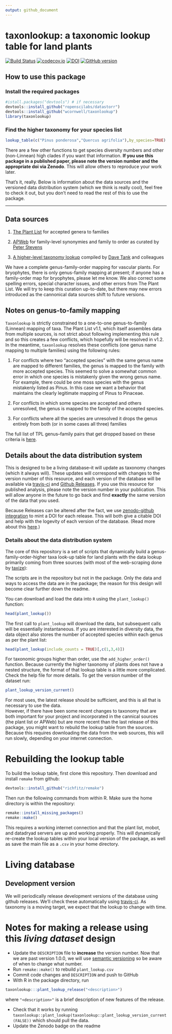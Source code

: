 ```yaml
---
output: github_document
---
```


# taxonlookup: a taxonomic lookup table for land plants

[![Build Status](https://travis-ci.org/traitecoevo/taxonlookup.png?branch=master)](https://travis-ci.org/traitecoevo/taxonlookup)
[![codecov.io](https://codecov.io/github/traitecoevo/taxonlookup/coverage.svg?branch=master)](https://codecov.io/github/traitecoevo/taxonlookup?branch=master)
[![DOI](https://zenodo.org/badge/DOI/10.5281/zenodo.839589.svg)](https://doi.org/10.5281/zenodo.839589)
[![GitHub version](https://badge.fury.io/gh/traitecoevo%2Ftaxonlookup.svg)](https://badge.fury.io/gh/traitecoevo%2Ftaxonlookup)


## How to use this package

### Install the required packages

```r
#istall.packages("devtools") # if necessary
devtools::install_github("ropenscilabs/datastorr")
devtools::install_github("wcornwell/taxonlookup")
library(taxonlookup)
```

### Find the higher taxonomy for your species list

```r
lookup_table(c("Pinus ponderosa","Quercus agrifolia"),by_species=TRUE)
```


There are a few other functions to get species diversity numbers and other (non-Linnean) high clades if you want that information.  **If you use this package in a published paper, please note the version number and the appropriate doi via Zenodo**.  This  will allow others to reproduce your work later.  

That's it, really.  Below is information about the data sources and the versioned data distribution system (which we think is really cool), feel free to check it out, but you don't need to read the rest of this to use the package.  

----------------------

## Data sources

1. [The Plant List](http://www.theplantlist.org/) for accepted genera to families

2. [APWeb](http://www.mobot.org/MOBOT/research/APweb/) for family-level synonymies and family to order as curated by [Peter Stevens](http://www.umsl.edu/~biology/About%20the%20Department/Faculty/stevens.html)

3. [A higher-level taxonomy lookup](http://datadryad.org/resource/doi:10.5061/dryad.63q27.2/1.1) compiled by [Dave Tank](http://phylodiversity.net/dtank/Tank_Lab/Tank_Lab.html) and colleagues

We have a complete genus-family-order mapping for vascular plants. For bryophytes, there is only genus-family mapping at present; if anyone has a family-order map for bryophytes, please let me know. We also correct some spelling errors, special character issues, and other errors from The Plant List.  We will try to keep this curation up-to-date, but there may new errors introduced as the cannonical data sources shift to future versions.  

## Notes on genus-to-family mapping

`Taxonlookup` is strictly constrained to a one-to-one genus-to-family (Linnean) mapping of taxa.  The Plant List v1.1, which itself assembles data from multiple sources, is not strict about following implementing this rule and so this creates a few conflicts, which hopefully will be resolved in v1.2.  In the meantime, `taxonlookup` resolves these conflicts (one genus name mapping to multiple families) using the following rules:

1. For conflicts where two "accepted species" with the same genus name are mapped to different families, the genus is mapped to the family with more accepted species. This seemed to solve a somewhat common error in which one species is mistakenly given the wrong genus name.  For example, there could be one moss species with the genus mistakenly listed as Pinus. In this case we want a behavior that maintains the clearly legitimate mapping of Pinus to Pinaceae.

2. For conflicts in which some species are accepted and others unresolved, the genus is mapped to the family of the accepted species.

3. For conflicts where all the species are unresolved it drops the genus entirely from both (or in some cases all three) families

The full list of TPL genus--family pairs that get dropped based on these criteria is [here](https://github.com/traitecoevo/taxonlookup/blob/master/source_data/badGeneraFamilyPairs.csv).

## Details about the data distribution system

This is designed to be a living database--it will update as taxonomy changes (which it always will). These updates will correspond with changes to the version number of this resource, and each version of the database will be available via [travis-ci](http://travis-ci.org) and [Github Releases](http://docs.travis-ci.com/user/deployment/releases/). If you use this resource for published analysis, please note the version number in your publication.  This will allow anyone in the future to go back and find **exactly** the same version of the data that you used.

Because Releases can be altered after the fact, we use [zenodo-github integration](https://guides.github.com/activities/citable-code/) to mint a DOI for each release.  This will both give a citable DOI and help with the logevity of each version of the database.  (Read more about this [here](https://www.software.ac.uk/blog/2016-09-26-making-code-citable-zenodo-and-github).)

### Details about the data distribution system
 
The core of this repository is a set of scripts that dynamically build a genus-family-order-higher taxa look-up table for land plants with the data lookup primarily coming from three sources (with most of the web-scraping done by [taxize](https://github.com/ropensci/taxize)): 

The scripts are in the repository but not in the package.  Only the data and ways to access the data are in the package; the reason for this design will become clear further down the readme.  

You can download and load the data into `R` using the `plant_lookup()` function:

```r
head(plant_lookup())
```

The first call to `plant_lookup` will download the data, but subsequent calls will be essentially instantaneous.  If you are interested in diversity data, the data object also stores the number of accepted species within each genus as per the plant list:

```r
head(plant_lookup(include_counts = TRUE)[,c(1,3,4)])
```

For taxonomic groups higher than order, use the `add_higher_order()` function.  Because currently the higher taxonomy of plants does not have a nested structure, the format of that lookup table is a little more complicated.  Check the help file for more details.  To get the version number of the dataset run:

```r
plant_lookup_version_current()
```

For most uses, the latest release should be sufficient, and this is all that is necessary to use the data.  
However, if there have been some recent changes to taxonomy  that are both important for your project and incorporated in the cannical sources (the plant list or APWeb) but are more recent than the last release of this package, you might want to rebuild the lookup table from the sources. Because this requires downloading the data from the web sources, this will run  slowly, depending on your internet connection.  

# Rebuilding the lookup table

To build the lookup table, first clone this repository.  Then download and install `remake` from github:    

```r
devtools::install_github("richfitz/remake")
```

Then run the following commands from within R.  Make sure the home directory is within the repository:

```r
remake::install_missing_packages()
remake::make()
```	

This requires a working internet connection and that the plant list, mobot, and datadryad servers are up and working properly.  This will dynamically re-create the lookup tables within your local version of the package, as well as save the main file as a `.csv` in your home directory.

# Living database

## Development version

We will periodically release development versions of the database using github releases.  We'll check these automatically using [travis-ci](http://travis-ci.org).  As taxonomy is a moving target, we expect that the lookup to change with time.  

# Notes for making a release using this *living dataset* design

* Update the `DESCRIPTION` file to **increase** the version number.  Now that we are past version 1.0.0, we will use [semantic versioning](http://semver.org/) so be aware of when to change what number.
* Run `remake::make()` to rebuild `plant_lookup.csv`
* Commit code changes and `DESCRIPTION` and push to GitHub
* With R in the package directory, run

```r
taxonlookup:::plant_lookup_release("<description>")
```

where `"<description>"` is a brief description of new features of the release.

* Check that it works by running `taxonlookup::plant_lookup(taxonlookup::plant_lookup_version_current(FALSE))` which should pull the data.
* Update the Zenodo badge on the readme

